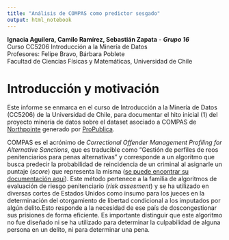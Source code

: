 ```yaml
---
title: "Análisis de COMPAS como predictor sesgado"
output: html_notebook
---
```


**Ignacia Aguilera, Camilo Ramírez, Sebastián Zapata** - ***Grupo 16***<br>
Curso CC5206 Introducción a la Minería de Datos<br>
Profesores: Felipe Bravo, Bárbara Poblete<br>
Facultad de Ciencias Físicas y Matemáticas, Universidad de Chile

# Introducción y motivación

Este informe se enmarca en el curso de Introducción a la Minería de Datos (CC5206) de la Universidad de Chile, para documentar el hito inicial (1) del proyecto minería de datos sobre el dataset asociado a COMPAS de [Northpointe](https://www.northpointe.com/) generado por [ProPublica](https://www.propublica.org/).

COMPAS es el acrónimo de *Correctional Offender Management Profiling for Alternative Sanctions*, que es traducible como "Gestión de perfiles de reos penitenciarios para penas alternativas" y corresponde a un algoritmo que busca predecir la probabilidad de reincidencia de un criminal al asignarle un puntaje (*score*) que representa la misma ([se puede encontrar su documentación aquí](https://assets.documentcloud.org/documents/2840784/Practitioner-s-Guide-to-COMPAS-Core.pdf)). Este método pertenece a la familia de algoritmos de evaluación de riesgo penitenciario (*risk assesment*) y se ha utilizado en diversas cortes de Estados Unidos como insumo para los jueces en la determinación del otorgamiento de libertad condicional a los imputados por algún delito.Esto responde a la necesidad de ese país de doscongestionar sus prisiones de forma eficiente. Es importante distinguir que este algoritmo no fue diseñado ni se ha utilizado para determinar la culpabilidad de alguna persona en un delito, ni para determinar una pena.


